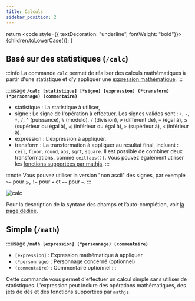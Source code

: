 ```yaml
---
title: Calculs
sidebar_position: 2
---
```

  return <code style={{ textDecoration: "underline", fontWeight: "bold"}}>{children.toLowerCase()}</code>;
}

## Basé sur des statistiques (`/calc`)
:::info
La commande `calc` permet de réaliser des calculs mathématiques à partir d'une statistique et d'y appliquer une [expression mathématique](../../introduction/expression.mdx).
:::

:::usage
**`/calc [statistique] [*signe] [expression] (*transform) (*personnage) (commentaire)`**
- <CL>statistique</CL> : La statistique à utiliser,
- <CL>signe</CL> : Le signe de l'opération à effectuer. Les signes valides sont : `+`, `-`, `*`, `/`, `^` (puissance), `%` (modulo), `/` (division), `≠` (différent de), `=` (égal à), `⩾` (supérieur ou égal à), `⩽` (inférieur ou égal à), `>` (supérieur à), `<` (inférieur à).
- <CL>expression</CL> : L'expression à appliquer.
- <CL>transform</CL> : La transformation à appliquer au résultat final, incluant : `ceil`, `floor`, `round`, `abs`, `sqrt`, `square`. Il est possible de combiner deux transformations, comme `ceil(abs())`. Vous pouvez également utiliser les [fonctions supportées par mathjs](https://mathjs.org/docs/reference/functions.html).
:::

:::note
Vous pouvez utiliser la version "non ascii" des signes, par exemple `>=` pour `⩾`, `!=` pour `≠` et `==` pour `=`.
:::

![calc](/assets/rolls/db/calc.png)

Pour la description de la syntaxe des champs et l’auto-complétion, voir [la page dédiée](../../introduction/format.mdx).

## Simple (`/math`)
:::usage
**`/math [expression] (*personnage) (commentaire)`**
- `[expression]` : Expression mathématique à appliquer
- `(*personnage)` : Personnage concerné (optionnel)
- `(commentaire)` : Commentaire optionnel
:::

Cette commande vous permet d'effectuer un calcul simple sans utiliser de statistiques. L'expression peut inclure des opérations mathématiques, des jets de dés et des fonctions supportées par `mathjs`.